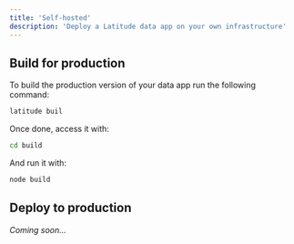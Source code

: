 ```yaml
---
title: 'Self-hosted'
description: 'Deploy a Latitude data app on your own infrastructure'
---
```


## Build for production

To build the production version of your data app run the following command:

```bash
latitude buil
```

Once done, access it with:

```bash
cd build
```

And run it with:

```bash
node build
```

## Deploy to production

_Coming soon..._
